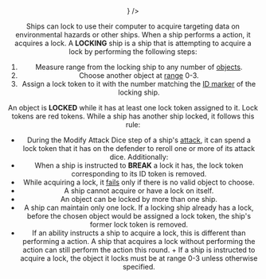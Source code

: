 <Header title="lock" icon={<Lock />} />

Ships can lock to use their computer to acquire targeting data on
environmental hazards or other ships. When a ship performs a <Lock/> action, it
acquires a lock. A **LOCKING** ship is a ship that is attempting to acquire a lock
by performing the following steps:

1. Measure range from the locking ship to any number of [objects](/article/Objects).
2. Choose another object at [range](/article/Range) 0-3.
3. Assign a lock token to it with the number matching the [ID marker](/article/Id_Marker) of the
   locking ship.

An object is **LOCKED** while it has at least one lock token assigned to it. Lock
tokens are red tokens. While a ship has another ship locked, it follows this rule:

- During the Modify Attack Dice step of a ship's [attack](/article/Attack), it can spend a lock
  token that it has on the defender to reroll one or more of its attack dice.
  Additionally:
- When a ship is instructed to **BREAK** a lock it has, the lock token
  corresponding to its ID token is removed.
- While acquiring a lock, it [fails](/article/Fail) only if there is no valid object to choose.
- A ship cannot acquire or have a lock on itself.
- An object can be locked by more than one ship.
- A ship can maintain only one lock. If a locking ship already has a lock,
  before the chosen object would be assigned a lock token, the ship's former
  lock token is removed.
- If an ability instructs a ship to acquire a lock, this is different than
  performing a <Lock/> action. A ship that acquires a lock without performing the
  action can still perform the <Lock/> action this round. + If a ship is instructed to acquire a lock, the object it locks must be at
  range 0-3 unless otherwise specified.
